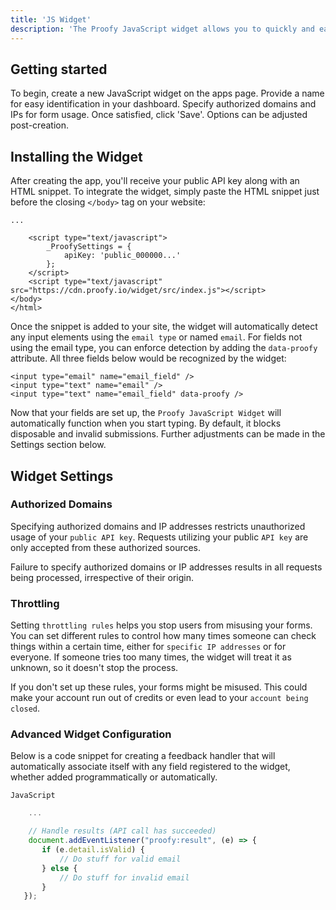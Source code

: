 ```yaml
---
title: 'JS Widget'
description: 'The Proofy JavaScript widget allows you to quickly and easily add our real-time verification services to your online forms.'
---
```


## Getting started

To begin, create a new JavaScript widget on the apps page. Provide a name for easy identification in your dashboard. Specify authorized domains and IPs for form usage. Once satisfied, click 'Save'. Options can be adjusted post-creation.


## Installing the Widget

After creating the app, you'll receive your public API key along with an HTML snippet. To integrate the widget, simply paste the HTML snippet just before the closing `</body>` tag on your website:

```markup index.html
...

    <script type="text/javascript">
        _ProofySettings = {
            apiKey: 'public_000000...'
        };
    </script>
    <script type="text/javascript" src="https://cdn.proofy.io/widget/src/index.js"></script>
</body>
</html>
```


Once the snippet is added to your site, the widget will automatically detect any input elements using the `email type` or named `email`. For fields not using the email type, you can enforce detection by adding the `data-proofy` attribute. All three fields below would be recognized by the widget:

```markup
<input type="email" name="email_field" />
<input type="text" name="email" />
<input type="text" name="email_field" data-proofy />
```

Now that your fields are set up, the `Proofy JavaScript Widget` will automatically function when you start typing. By default, it blocks disposable and invalid submissions. Further adjustments can be made in the Settings section below.


## Widget Settings


### Authorized Domains

Specifying authorized domains and IP addresses restricts unauthorized usage of your `public API key`. Requests utilizing your public `API key` are only accepted from these authorized sources.

Failure to specify authorized domains or IP addresses results in all requests being processed, irrespective of their origin.


### Throttling

Setting `throttling rules` helps you stop users from misusing your forms. You can set different rules to control how many times someone can check things within a certain time, either for `specific IP addresses` or for everyone. If someone tries too many times, the widget will treat it as unknown, so it doesn't stop the process.

If you don't set up these rules, your forms might be misused. This could make your account run out of credits or even lead to your `account being closed`.


### Advanced Widget Configuration


Below is a code snippet for creating a feedback handler that will automatically associate itself with any field registered to the widget, whether added programmatically or automatically.


`JavaScript`

```javascript your-component.js
    ...

    // Handle results (API call has succeeded)
    document.addEventListener("proofy:result", (e) => {
       if (e.detail.isValid) {
           // Do stuff for valid email
       } else {
           // Do stuff for invalid email
       }
   });
```







